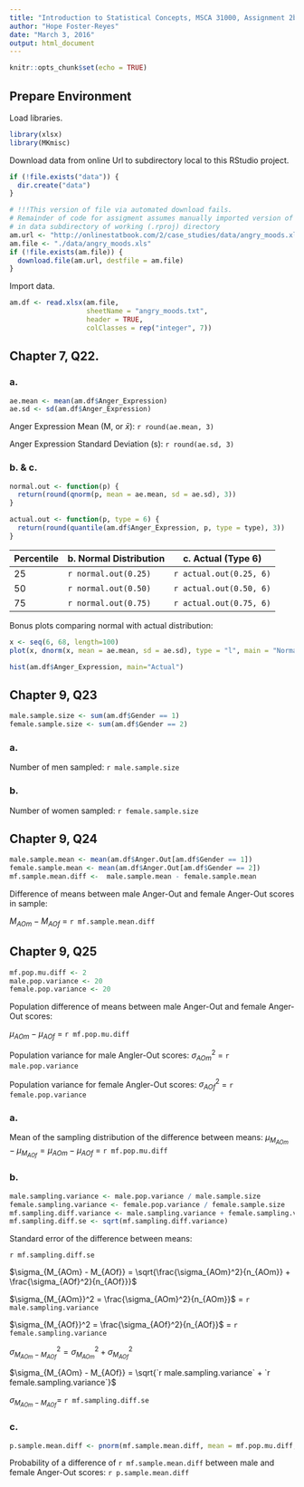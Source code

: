 ```yaml
---
title: "Introduction to Statistical Concepts, MSCA 31000, Assignment 2b"
author: "Hope Foster-Reyes"
date: "March 3, 2016"
output: html_document
---
```


```r
knitr::opts_chunk$set(echo = TRUE)
```

## Prepare Environment

Load libraries.

```r
library(xlsx)
library(MKmisc)
```


Download data from online Url to subdirectory local to this RStudio project.

```r
if (!file.exists("data")) {
  dir.create("data")
}

# !!!This version of file via automated download fails. 
# Remainder of code for assigment assumes manually imported version of .xlsx file located 
# in data subdirectory of working (.rproj) directory
am.url <- "http://onlinestatbook.com/2/case_studies/data/angry_moods.xls"
am.file <- "./data/angry_moods.xls"
if (!file.exists(am.file)) {
  download.file(am.url, destfile = am.file)
}
```

Import data.

```r
am.df <- read.xlsx(am.file, 
                   sheetName = "angry_moods.txt", 
                   header = TRUE,
                   colClasses = rep("integer", 7))
```

## Chapter 7, Q22.

### a.

```r
ae.mean <- mean(am.df$Anger_Expression)
ae.sd <- sd(am.df$Anger_Expression)
```

Anger Expression Mean (M, or $\bar{x}$): `r round(ae.mean, 3)`

Anger Expression Standard Deviation (s): `r round(ae.sd, 3)`

### b. & c.

```r
normal.out <- function(p) {
  return(round(qnorm(p, mean = ae.mean, sd = ae.sd), 3))
}

actual.out <- function(p, type = 6) {
  return(round(quantile(am.df$Anger_Expression, p, type = type), 3))
}

```

Percentile  | b. Normal Distribution  | c. Actual (Type 6)   |
------------|-------------------------|----------------------|
25          | `r normal.out(0.25)` | `r actual.out(0.25, 6)` |
50          | `r normal.out(0.50)` | `r actual.out(0.50, 6)` |
75          | `r normal.out(0.75)` | `r actual.out(0.75, 6)` |

Bonus plots comparing normal with actual distribution:

```r
x <- seq(6, 68, length=100)
plot(x, dnorm(x, mean = ae.mean, sd = ae.sd), type = "l", main = "Normal Distribution")

hist(am.df$Anger_Expression, main="Actual")
```


## Chapter 9, Q23

```r
male.sample.size <- sum(am.df$Gender == 1)
female.sample.size <- sum(am.df$Gender == 2)
```

### a. 

Number of men sampled: `r male.sample.size`

### b.

Number of women sampled: `r female.sample.size`

## Chapter 9, Q24

```r
male.sample.mean <- mean(am.df$Anger.Out[am.df$Gender == 1])
female.sample.mean <- mean(am.df$Anger.Out[am.df$Gender == 2])
mf.sample.mean.diff <-  male.sample.mean - female.sample.mean
```

Difference of means between male Anger-Out and female Anger-Out scores in sample: 

$M_{AOm} - M_{AOf}$ = `r mf.sample.mean.diff`

## Chapter 9, Q25

```r
mf.pop.mu.diff <- 2
male.pop.variance <- 20
female.pop.variance <- 20
```

Population difference of means between male Anger-Out and female Anger-Out scores: 

$\mu_{AOm} - \mu_{AOf}$ = `r mf.pop.mu.diff`

Population variance for male Angler-Out scores: $\sigma_{AOm}^2$ = `r male.pop.variance`

Population variance for female Angler-Out scores: $\sigma_{AOf}^2$ = `r female.pop.variance`

### a.

Mean of the sampling distribution of the difference between means:
$\mu_{M_{AOm}} - \mu_{M_{AOf}} = \mu_{AOm} - \mu_{AOf}$ = `r mf.pop.mu.diff`

### b.

```r
male.sampling.variance <- male.pop.variance / male.sample.size
female.sampling.variance <- female.pop.variance / female.sample.size
mf.sampling.diff.variance <- male.sampling.variance + female.sampling.variance
mf.sampling.diff.se <- sqrt(mf.sampling.diff.variance)
```

Standard error of the difference between means:

`r mf.sampling.diff.se`

$\sigma_{M_{AOm} - M_{AOf}} = \sqrt{\frac{\sigma_{AOm}^2}{n_{AOm}} + \frac{\sigma_{AOf}^2}{n_{AOf}}}$

$\sigma_{M_{AOm}}^2 = \frac{\sigma_{AOm}^2}{n_{AOm}}$ = `r male.sampling.variance`

$\sigma_{M_{AOf}}^2 = \frac{\sigma_{AOf}^2}{n_{AOf}}$ = `r female.sampling.variance`

$\sigma_{M_{AOm} - M_{AOf}}^2 = \sigma_{M_{AOm}}^2 + \sigma_{M_{AOf}}^2$

$\sigma_{M_{AOm} - M_{AOf}} = \sqrt{`r male.sampling.variance` + `r female.sampling.variance`}$

$\sigma_{M_{AOm} - M_{AOf}} =$ `r mf.sampling.diff.se`

### c.

```r
p.sample.mean.diff <- pnorm(mf.sample.mean.diff, mean = mf.pop.mu.diff, sd = mf.sampling.diff.se)
```

Probability of a difference of `r mf.sample.mean.diff` between male and female Anger-Out scores: `r p.sample.mean.diff`




